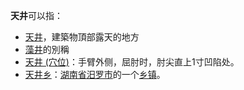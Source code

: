 '''天井'''可以指：
* [[天井|天井]]，建築物頂部露天的地方
* [[藻井|藻井]]的別稱
* [[天井_(穴位)|天井 (穴位)]]：手臂外侧，屈肘时，肘尖直上1寸凹陷处。
* [[天井乡|天井乡]]：[[湖南省|湖南省]][[汨罗市|汨罗市]]的一个[[乡镇|乡镇]]。

{{disambig|Cat=二字消歧義}}